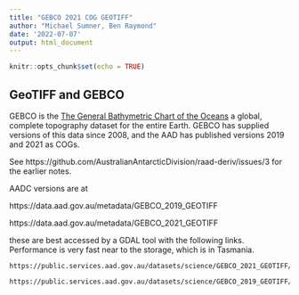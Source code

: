 ```yaml
---
title: "GEBCO 2021 COG GEOTIFF"
author: "Michael Sumner, Ben Raymond"
date: '2022-07-07'
output: html_document
---
```


```r
knitr::opts_chunk$set(echo = TRUE)
```

## GeoTIFF and GEBCO 


GEBCO is the [The General Bathymetric Chart of the Oceans](https://www.gebco.net/) a global, complete topography dataset for the entire Earth. GEBCO has supplied versions of this data since 2008, and the AAD has published versions 2019 and 2021 as COGs. 

See https://github.com/AustralianAntarcticDivision/raad-deriv/issues/3 for the earlier notes. 

AADC versions are at

https://data.aad.gov.au/metadata/GEBCO_2019_GEOTIFF

https://data.aad.gov.au/metadata/GEBCO_2021_GEOTIFF

these are best accessed by a GDAL tool with the following links. Performance is very fast near to the storage, which is in Tasmania. 

```
https://public.services.aad.gov.au/datasets/science/GEBCO_2021_GEOTIFF/GEBCO_2021.tif

https://public.services.aad.gov.au/datasets/science/GEBCO_2019_GEOTIFF/GEBCO_2019.tif

```

